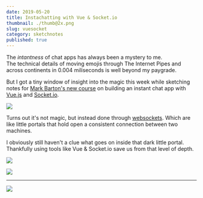 ```yaml
---
date: 2019-05-20
title: Instachatting with Vue & Socket.io
thumbnail: ./thumb@2x.png
slug: vuesocket
category: sketchnotes
published: true
---
```




<SketchesContainer>

The *intantness* of chat apps has always been a mystery to me.  
The technical details of moving emojis through The Internet Pipes and across continents in 0.004 miliseconds is well beyond my paygrade.

But I got a tiny window of insight into the magic this week while sketching notes for [Mark Barton's new course](https://egghead.io/courses/vue-and-socket-io-for-real-time-communication) on building an instant chat app with [Vue.js](https://vuejs.org/) and [Socket.io](https://socket.io/).

![](./vuesocket1.png)

Turns out it's not magic, but instead done through [websockets](https://en.wikipedia.org/wiki/WebSocket). Which are like little portals that hold open a consistent connection between two machines.

I obviously still haven't a clue what goes on inside that dark little portal. Thankfully using tools like Vue & Socket.io save us from that level of depth. 

![](./vuesocket2.png)

![](./vuesocket3.png)

---

<FullSketchnote coursename="Vue and Socket.io for Real-Time Communication" courselink="https://egghead.io/courses/vue-and-socket-io-for-real-time-communication">

![](./vuesocket_sketchnotes--mini.png)

</FullSketchnote>

</SketchesContainer>